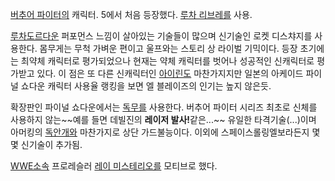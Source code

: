 [[버추어 파이터]]의 캐릭터. 5에서 처음 등장했다. [[루차 리브레]]를 사용.

[[루차도르]]다운 퍼포먼스 느낌이 살아있는 기술들이 많으며 신기술인 로켓 디스챠지를 사용한다. 몸무게는 무척 가벼운 편이고 울프와는 스토리 상 라이벌 기믹이다. 등장 초기에는 최약체 캐릭터로 평가되었으나 현재는 약체 캐릭터를 벗어나 성공적인 신캐릭터로 평가받고 있다. 이 점은 또 다른 신캐릭터인 [[아이린]]도 마찬가지지만 일본의 아케이드 파이널 쇼다운 캐릭터 사용율 랭킹을 보면 엘 블레이즈의 인기는 높지 않은듯.

확장판인 파이널 쇼다운에서는 [[독무]]를 사용한다. 버추어 파이터 시리즈 최초로 신체를 사용하지 않는~~예를 들면 데빌진의 '''레이저 발사!'''같은...~~ 유일한 타격기술(...)이며 아머킹의 [[독안개]]와 마찬가지로 상단 가드불능이다. 이외에 스페이스롤링엘보라든지 몇몇 신기술이 추가됨.

[[WWE]]소속 프로레슬러 [[레이 미스테리오]]를 모티브로 했다.
